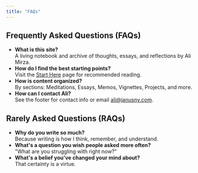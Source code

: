 ```yaml
---
title: "FAQs"
---
```


## Frequently Asked Questions (FAQs)
- **What is this site?**  
  A living notebook and archive of thoughts, essays, and reflections by Ali Mirza.
- **How do I find the best starting points?**  
  Visit the [Start Here](/start-here) page for recommended reading.
- **How is content organized?**  
  By sections: Meditations, Essays, Memos, Vignettes, Projects, and more.
- **How can I contact Ali?**  
  See the footer for contact info or email ali@janusny.com. 

## Rarely Asked Questions (RAQs)
- **Why do you write so much?**  
  Because writing is how I think, remember, and understand.
- **What's a question you wish people asked more often?**  
  "What are you struggling with right now?"
- **What's a belief you've changed your mind about?**  
  That certainty is a virtue.
